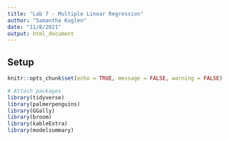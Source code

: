 ```yaml
---
title: "Lab 7 - Multiple Linear Regression"
author: "Samantha Kuglen"
date: "11/8/2021"
output: html_document
---
```


## Setup 
```r
knitr::opts_chunk$set(echo = TRUE, message = FALSE, warning = FALSE)

# Attach packages
library(tidyverse)
library(palmerpenguins)
library(GGally)
library(broom)
library(kableExtra)
library(modelsummary)
```
